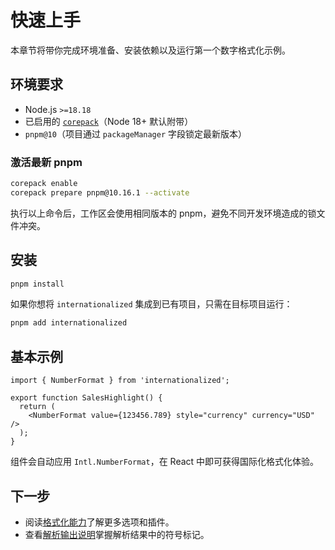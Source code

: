 # 快速上手

本章节将带你完成环境准备、安装依赖以及运行第一个数字格式化示例。

## 环境要求

- Node.js `>=18.18`
- 已启用的 [`corepack`](https://nodejs.org/api/corepack.html)（Node 18+ 默认附带）
- `pnpm@10`（项目通过 `packageManager` 字段锁定最新版本）

### 激活最新 pnpm

```bash
corepack enable
corepack prepare pnpm@10.16.1 --activate
```

执行以上命令后，工作区会使用相同版本的 pnpm，避免不同开发环境造成的锁文件冲突。

## 安装

```bash
pnpm install
```

如果你想将 `internationalized` 集成到已有项目，只需在目标项目运行：

```bash
pnpm add internationalized
```

## 基本示例

```tsx
import { NumberFormat } from 'internationalized';

export function SalesHighlight() {
  return (
    <NumberFormat value={123456.789} style="currency" currency="USD" />
  );
}
```

组件会自动应用 `Intl.NumberFormat`，在 React 中即可获得国际化格式化体验。

## 下一步

- 阅读[格式化能力](./formatting.mdx)了解更多选项和插件。
- 查看[解析输出说明](/reference/parser)掌握解析结果中的符号标记。
